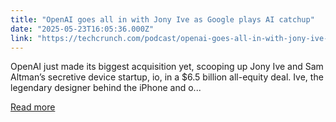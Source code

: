 ```yaml
---
title: "OpenAI goes all in with Jony Ive as Google plays AI catchup"
date: "2025-05-23T16:05:36.000Z"
link: "https://techcrunch.com/podcast/openai-goes-all-in-with-jony-ive-as-google-plays-ai-catchup/"
---
```


OpenAI just made its biggest acquisition yet, scooping up Jony Ive and Sam Altman’s secretive device startup, io, in a $6.5 billion all-equity deal. Ive, the legendary designer behind the iPhone and o...

[Read more](https://techcrunch.com/podcast/openai-goes-all-in-with-jony-ive-as-google-plays-ai-catchup/)
